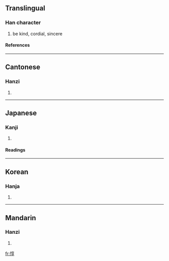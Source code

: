 ==Translingual==
===Han character===
{{Han char|rn=61|rad=心|as=08|sn=11|four=9004<sub>7</sub>|canj=心卜口木 (PYRD)}}
# be kind, cordial, sincere
====References====
{{Han ref|kx=0390.010|dkj=10759|dj=0724.020|hdz=42318.040|uh=60C7|ud=24775|bh=B1AC|bd=45484}}
----
==Cantonese==
===Hanzi===
{{yue-hanzi|jyut=|y=deun1}}
# {{defn|Cantonese}}
----
==Japanese==
===Kanji===
{{ja-kanji|grade=|rs=心08}}
# {{defn|Japanese}} 
====Readings====
{{ja-readings|on=[[とん]] (ton), [[じゅん]] (jun)|kun=[[あつい]] (atsui), [[まこと]] (makoto)}}
----
==Korean==
===Hanja===
{{ko-hanja|hangeul=돈|eumhun=|rv=don|mr=ton|y=ton}}
# {{defn|Korean}}
----
==Mandarin==
===Hanzi===
{{cmn-hanzi|pin=[[dūn]] (dun1)|wg=tun<sup>1</sup>}}
# {{defn|Mandarin}}

[[fr:惇]]